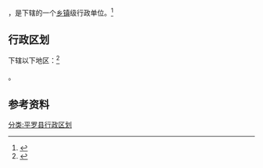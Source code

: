 {{中国乡级行政区|64/02/21/400/000}}

'''{{PAGENAMEBASE}}'''，是{{PRC admin/fullname|64/02/21/400/000|3}}下辖的一个[[乡镇|乡镇]]级行政单位。<ref>{{PRC admin/ref sgc|{{PRC admin/parent|64/02/21/400/000}}}}</ref>

== 行政区划 ==

{{PAGENAMEBASE}}下辖以下地区：<ref>{{PRC admin/ref sgc|64/02/21/400/000}}</ref>

{{PRC admin/children|64/02/21/400/000}}。

== 参考资料 ==

{{reflist}}

{{行政区划小作品}}
{{平罗县行政区划}}
[[分类:平罗县行政区划|分类:平罗县行政区划]]